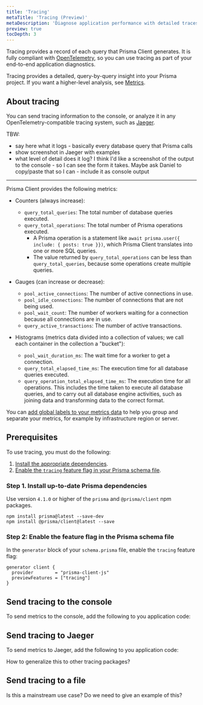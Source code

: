 ```yaml
---
title: 'Tracing'
metaTitle: 'Tracing (Preview)'
metaDescription: 'Diagnose application performance with detailed traces of each query.'
preview: true
tocDepth: 3
---
```


<TopBlock>

Tracing provides a record of each query that Prisma Client generates. It is fully compliant with [OpenTelemetry](https://opentelemetry.io/), so you can use tracing as part of your end-to-end application diagnostics.

<Admonition type="info">

Tracing provides a detailed, query-by-query insight into your Prisma project. If you want a higher-level analysis, see [Metrics](/concepts/components/prisma-client/metrics).

</Admonition>

</TopBlock>

## About tracing

You can send tracing information to the console, or analyze it in any OpenTelemetry-compatible tracing system, such as [Jaeger](https://www.jaegertracing.io/).

TBW:

- say here what it logs - basically every database query that Prisma calls
- show screenshot in Jaeger with examples
- what level of detail does it log? I think I'd like a screenshot of the output to the console - so I can see the form it takes. Maybe ask Daniel to copy/paste that so I can - include it as console output

---

Prisma Client provides the following metrics:

- Counters (always increase):

  - `query_total_queries`: The total number of database queries executed.
  - `query_total_operations`: The total number of Prisma operations executed.
    - A Prisma operation is a statement like `await prisma.user({ include: { posts: true }})`, which Prisma Client translates into one or more SQL queries.
    - The value returned by `query_total_operations` can be less than `query_total_queries`, because some operations create multiple queries.

- Gauges (can increase or decrease):

  - `pool_active_connections`: The number of active connections in use.
  - `pool_idle_connections`: The number of connections that are not being used.
  - `pool_wait_count`: The number of workers waiting for a connection because all connections are in use.
  - `query_active_transactions`: The number of active transactions.

- Histograms (metrics data divided into a collection of values; we call each container in the collection a "bucket"):

  - `pool_wait_duration_ms`: The wait time for a worker to get a connection.
  - `query_total_elapsed_time_ms`: The execution time for all database queries executed.
  - `query_operation_total_elapsed_time_ms`: The execution time for all operations. This includes the time taken to execute all database queries, and to carry out all database engine activities, such as joining data and transforming data to the correct format.

You can [add global labels to your metrics data](#global-labels) to help you group and separate your metrics, for example by infrastructure region or server.

## Prerequisites

To use tracing, you must do the following:

1. [Install the appropriate dependencies](#step-1-install-up-to-date-prisma-dependencies).
1. [Enable the `tracing` feature flag in your Prisma schema file](#step-2-enable-the-feature-flag-in-the-prisma-schema-file).

### Step 1. Install up-to-date Prisma dependencies

Use version `4.1.0` or higher of the `prisma` and `@prisma/client` npm packages.

```terminal
npm install prisma@latest --save-dev
npm install @prisma/client@latest --save
```

### Step 2: Enable the feature flag in the Prisma schema file

In the `generator` block of your `schema.prisma` file, enable the `tracing` feature flag:

```prisma
generator client {
  provider        = "prisma-client-js"
  previewFeatures = ["tracing"]
}
```

## Send tracing to the console

To send metrics to the console, add the following to you application code:

## Send tracing to Jaeger

To send metrics to Jaeger, add the following to you application code:

How to generalize this to other tracing packages?

## Send tracing to a file

Is this a mainstream use case? Do we need to give an example of this?
